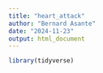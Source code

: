 ```yaml
---
title: "heart_attack"
author: "Bernard Asante"
date: "2024-11-23"
output: html_document
---
```


```r
library(tidyverse)
```


